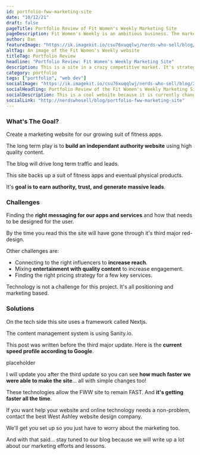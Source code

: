 ```yaml
---
id: portfolio-fww-marketing-site
date: "10/12/21"
draft: false
pageTitle: Portfolio Review of Fit Women's Weekly Marketing Site
pageDescription: Fit Women's Weekly is an ambitious business. The marketing website is the asset that will drive business growth. It's about the content with this one.
author: Dan
featureImage: "https://ik.imagekit.io/csu76xuqqlwj/nerds-who-sell/blog/2021/portfolio-fww-marketing-site-1200x525_TU6IvvO1a3.jpg"
altTag: An image of the Fit Women's Weekly website
titleTag: Portfolio Review
headline: "Portfolio Review: Fit Women's Weekly Marketing Site"
description: This is a site in a crazy competitive market. It's strategy is about content and a suit of unique apps to get to it's vertion of critical mass.
category: portfolio
tags: ["portfolio", "web dev"]
socialImage: "https://ik.imagekit.io/csu76xuqqlwj/nerds-who-sell/blog/2021/portfolio-fww-marketing-site-social-1200x630_VaXyZ9U6c.jpg"
socialHeadling: Portfolio Review of the Fit Women's Weekly Marketing Site
socialDescription: This is a cool website because it is currently changing a lot as the company finds it's messaging and product suit. It's a fun site to see has it goes through it's refiing process.
socialLink: "http://nerdswhosell/blog/portfolio-fww-marketing-site"
---
```



<YouTubeEmbed
  videoTitle="Fit Womens Weekly Marketing Site Portfolio"
  videoId="0gWfXKaDrHQ"
/>

### What's The Goal?

Create a marketing website for our growing suit of fitness apps.

The long term play is to **build an independant authority website** using high quality content.

The blog will drive long term traffic and leads.

This site backs up a suit of fitness apps and eventual physical products.

It's **goal is to earn authority, trust, and generate massive leads**.

### Challenges

Finding the **right messaging for our apps and services** and how that needs to be designed for the user.

By the time you read this the site will have gone through it's third major red-design.

Other challenges are:

- Connecting to the right influencers to **increase reach**.
- Mixing **entertainment with quality content** to increase engagement.
- Finding the right pricing strategy for a few key services.

Technology is not a challenge for this project. It's all positioning and marketing based.

### Solutions

On the tech side this site uses a framework called <InternalLink url="https://nextjs.org">Nextjs</InternalLink>.

The content management system is using <InternalLink url="https://sanity.io">Sanity.io</InternalLink>.

This post was written before the third major update. Here is the **current speed profile according to Google**.

placeholder

I will update you after the third update so you can see **how much faster we were able to make the site**... all with simple changes too!

These technologies allow the FWW site to remain FAST. And **it's getting faster all the time**.

If you want help your website and online technology needs a non-problem, contact the <InternalLink slug="/">best West Ashley website design company</InternalLink>.

We'll get you set up so you just have to worry about the marketing too.

And with that said... stay tuned to our blog because we will write up a lot about our marketing efforts and lessons.
